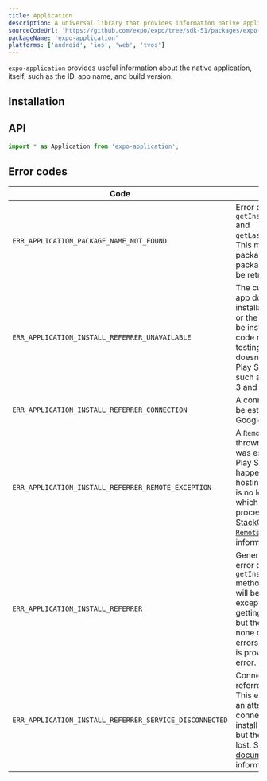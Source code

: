 ```yaml
---
title: Application
description: A universal library that provides information native application's ID, app name and build version at runtime.
sourceCodeUrl: 'https://github.com/expo/expo/tree/sdk-51/packages/expo-application'
packageName: 'expo-application'
platforms: ['android', 'ios', 'web', 'tvos']
---
```



`expo-application` provides useful information about the native application, itself, such as the ID, app name, and build version.

## Installation

<APIInstallSection />

## API

```js
import * as Application from 'expo-application';
```

<APISection packageName="expo-application" apiName="Application" />

## Error codes

| Code                                                    | Description                                                                                                                                                                                                                                                                                                                                                                                                    |
| ------------------------------------------------------- | -------------------------------------------------------------------------------------------------------------------------------------------------------------------------------------------------------------------------------------------------------------------------------------------------------------------------------------------------------------------------------------------------------------- |
| `ERR_APPLICATION_PACKAGE_NAME_NOT_FOUND`                | Error code thrown by `getInstallationTimeAsync` and `getLastUpdateTimeAsync`. This may be thrown if the package information or package name could not be retrieved.                                                                                                                                                                                                                                            |
| `ERR_APPLICATION_INSTALL_REFERRER_UNAVAILABLE`          | The current Play Store app doesn't provide the installation referrer API, or the Play Store may not be installed. This error code may come up when testing on an AVD that doesn't come with the Play Store pre-installed, such as the Google Pixel 3 and Nexus 6.                                                                                                                                              |
| `ERR_APPLICATION_INSTALL_REFERRER_CONNECTION`           | A connection could not be established to the Google Play Store.                                                                                                                                                                                                                                                                                                                                                |
| `ERR_APPLICATION_INSTALL_REFERRER_REMOTE_EXCEPTION`     | A `RemoteException` was thrown after a connection was established to the Play Store. This may happen if the process hosting the remote object is no longer available, which usually means the process crashed. See [this StackOverflow answer on `RemoteException`](https://stackoverflow.com/questions/3156389/android-remoteexceptions-and-services) for more information.                                   |
| `ERR_APPLICATION_INSTALL_REFERRER`                      | General default case error code for the `getInstallReferrerAsync` method. This error code will be thrown if an exception occurred when getting the install referrer, but the exception was none of the more precise errors. The [`responseCode`](https://developer.android.com/reference/com/android/installreferrer/api/InstallReferrerClient.InstallReferrerResponse.html) is provided along with the error. |
| `ERR_APPLICATION_INSTALL_REFERRER_SERVICE_DISCONNECTED` | Connection to the install referrer service was lost. This error is thrown when an attempt was made to connect and set up the install referrer service, but the connection was lost. See the [Android documentation](https://developer.android.com/reference/com/android/installreferrer/api/InstallReferrerStateListener) for more information.                                                                |

